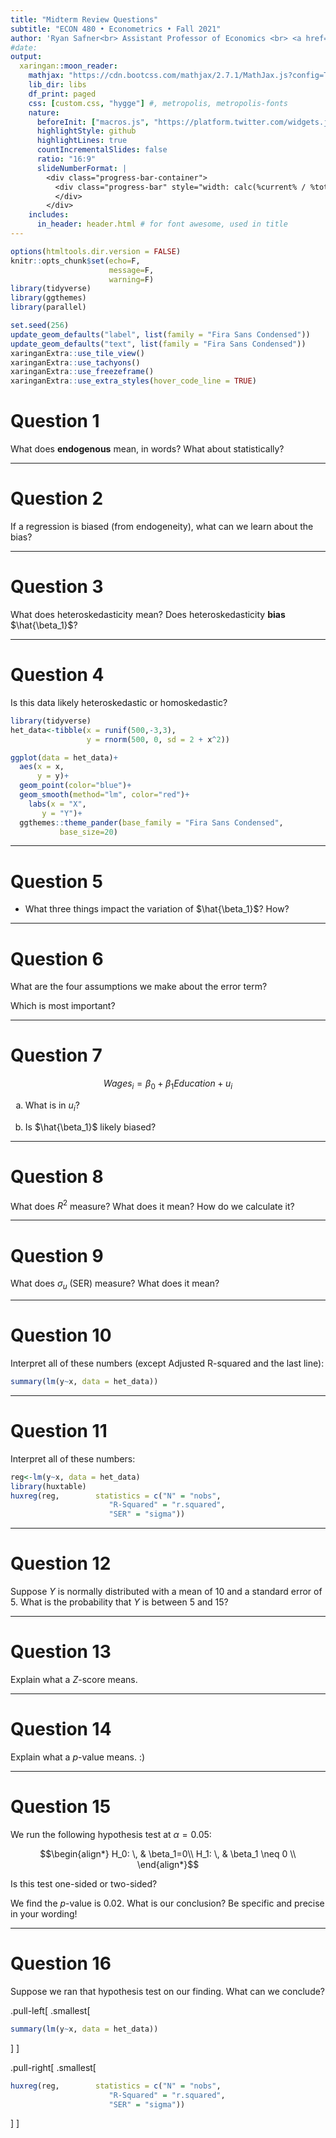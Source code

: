 ```yaml
---
title: "Midterm Review Questions"
subtitle: "ECON 480 • Econometrics • Fall 2021"
author: 'Ryan Safner<br> Assistant Professor of Economics <br> <a href="mailto:safner@hood.edu"><i class="fa fa-paper-plane fa-fw"></i>safner@hood.edu</a> <br> <a href="https://github.com/ryansafner/metricsF21"><i class="fa fa-github fa-fw"></i>ryansafner/metricsF21</a><br> <a href="https://metricsF21.classes.ryansafner.com"> <i class="fa fa-globe fa-fw"></i>metricsF21.classes.ryansafner.com</a><br>'
#date:
output:
  xaringan::moon_reader:
    mathjax: "https://cdn.bootcss.com/mathjax/2.7.1/MathJax.js?config=TeX-MML-AM_HTMLorMML" # rescales math with css changes https://github.com/yihui/xaringan/issues/143
    lib_dir: libs
    df_print: paged
    css: [custom.css, "hygge"] #, metropolis, metropolis-fonts
    nature:
      beforeInit: ["macros.js", "https://platform.twitter.com/widgets.js"] # first is for rescaling images , second is for embedding tweets, https://github.com/yihui/xaringan/issues/100
      highlightStyle: github
      highlightLines: true
      countIncrementalSlides: false
      ratio: "16:9"
      slideNumberFormat: |
        <div class="progress-bar-container">
          <div class="progress-bar" style="width: calc(%current% / %total% * 100%);">
          </div>
        </div>
    includes:
      in_header: header.html # for font awesome, used in title  
---
```


```r
options(htmltools.dir.version = FALSE)
knitr::opts_chunk$set(echo=F,
                      message=F,
                      warning=F)
library(tidyverse)
library(ggthemes)
library(parallel)

set.seed(256)
update_geom_defaults("label", list(family = "Fira Sans Condensed"))
update_geom_defaults("text", list(family = "Fira Sans Condensed"))
xaringanExtra::use_tile_view()
xaringanExtra::use_tachyons()
xaringanExtra::use_freezeframe()
xaringanExtra::use_extra_styles(hover_code_line = TRUE)
```

# Question 1

What does **endogenous** mean, in words? What about statistically?

---

# Question 2

If a regression is biased (from endogeneity), what can we learn about the bias?

---

# Question 3

What does heteroskedasticity mean? Does heteroskedasticity **bias** $\hat{\beta_1}$?

---

# Question 4

Is this data likely heteroskedastic or homoskedastic?

```r
library(tidyverse)
het_data<-tibble(x = runif(500,-3,3),
                 y = rnorm(500, 0, sd = 2 + x^2))

ggplot(data = het_data)+
  aes(x = x,
      y = y)+
  geom_point(color="blue")+
  geom_smooth(method="lm", color="red")+
    labs(x = "X",
       y = "Y")+
  ggthemes::theme_pander(base_family = "Fira Sans Condensed",
           base_size=20)
```

---

# Question 5

- What three things impact the variation of $\hat{\beta_1}$? How?

---

# Question 6


What are the four assumptions we make about the error term?

Which is most important?

---

# Question 7

$$Wages_i=\beta_0+\beta_1Education+u_i$$

a. What is in $u_i$?

b. Is $\hat{\beta_1}$ likely biased?

---

# Question 8

What does $R^2$ measure? What does it mean? How do we calculate it?

---

# Question 9

What does $\sigma_u$ (SER) measure? What does it mean?

---

# Question 10

Interpret all of these numbers (except Adjusted R-squared and the last line): 

```r
summary(lm(y~x, data = het_data))
```

---

# Question 11

Interpret all of these numbers: 

```r
reg<-lm(y~x, data = het_data)
library(huxtable)
huxreg(reg,        statistics = c("N" = "nobs",
                      "R-Squared" = "r.squared",
                      "SER" = "sigma"))
```

---

# Question 12

Suppose $Y$ is normally distributed with a mean of 10 and a standard error of 5. What is the probability that $Y$ is between 5 and 15?

---

# Question 13

Explain what a $Z$-score means.

---

# Question 14

Explain what a $p$-value means. :) 

---

# Question 15

We run the following hypothesis test at $\alpha=0.05$: 

$$\begin{align*}
H_0: \, & \beta_1=0\\
H_1: \, & \beta_1 \neq 0 \\
\end{align*}$$

Is this test one-sided or two-sided? 

We find the $p$-value is 0.02. What is our conclusion? Be specific and precise in your wording!

---

# Question 16

Suppose we ran that hypothesis test on our finding. What can we conclude?

.pull-left[
.smallest[
```r
summary(lm(y~x, data = het_data))
```
]
]

.pull-right[
.smallest[
```r
huxreg(reg,        statistics = c("N" = "nobs",
                      "R-Squared" = "r.squared",
                      "SER" = "sigma"))
```
]
]